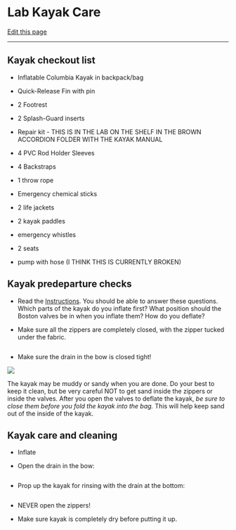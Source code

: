 # Lab Kayak Care

[Edit this page](https://github.com/DrK-Lo/lotterhoslabprotocols/edit/main/field_kayak.qmd)

------------------------------------------------------------------------

## **Kayak checkout list** {.unnumbered}

-   Inflatable Columbia Kayak in backpack/bag

-   Quick-Release Fin with pin

-   2 Footrest

-   2 Splash-Guard inserts

-   Repair kit - THIS IS IN THE LAB ON THE SHELF IN THE BROWN ACCORDION FOLDER WITH THE KAYAK MANUAL

-   4 PVC Rod Holder Sleeves

-   4 Backstraps

-   1 throw rope

-   Emergency chemical sticks

-   2 life jackets

-   2 kayak paddles

-   emergency whistles

-   2 seats

-   pump with hose (I THINK THIS IS CURRENTLY BROKEN)

## **Kayak predeparture checks** {.unnumbered}

-   Read the [Instructions](https://github.com/DrK-Lo/lotterhoslabprotocols/blob/3c95e7d8ac78ef4add5a264f890aa551c9d68c84/img/kayak_Aquaglide_Manual_2017.pdf). You should be able to answer these questions. Which parts of the kayak do you inflate first? What position should the Boston valves be in when you inflate them? How do you deflate?

-   Make sure all the zippers are completely closed, with the zipper tucked under the fabric.

![](img/kayak_zipper2.JPG){alt=""}

-   Make sure the drain in the bow is closed tight!

![](img/kayak_drain_close2.JPG)

The kayak may be muddy or sandy when you are done. Do your best to keep it clean, but be very careful NOT to get sand inside the zippers or inside the valves. After you open the valves to deflate the kayak, *be sure to close them before you fold the kayak into the bag.* This will help keep sand out of the inside of the kayak.

## **Kayak care and cleaning** {.unnumbered}

-   Inflate

-   Open the drain in the bow:

![](img/kayak_drain_close.JPG){alt=""}

-   Prop up the kayak for rinsing with the drain at the bottom:

![](img/kayak_drain.JPG){alt=""}

-   NEVER open the zippers!

-   Make sure kayak is completely dry before putting it up.
